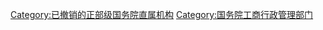 {{Catmore|中华人民共和国国家工商行政管理总局}}

[[Category:已撤销的正部级国务院直属机构|Category:已撤销的正部级国务院直属机构]]
[[Category:国务院工商行政管理部门|Category:国务院工商行政管理部门]]
